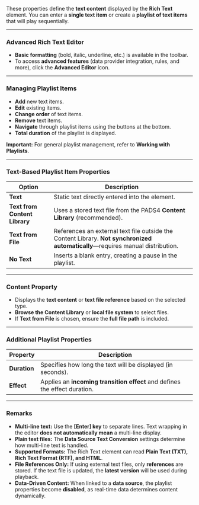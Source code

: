 
These properties define the **text content** displayed by the **Rich Text** element. You can enter a **single text item** or create a **playlist of text items** that will play sequentially.  

---

### **Advanced Rich Text Editor**  
- **Basic formatting** (bold, italic, underline, etc.) is available in the toolbar.  
- To access **advanced features** (data provider integration, rules, and more), click the **Advanced Editor** icon.  

---

### **Managing Playlist Items**  
- **Add** new text items.  
- **Edit** existing items.  
- **Change order** of text items.  
- **Remove** text items.  
- **Navigate** through playlist items using the buttons at the bottom.  
- **Total duration** of the playlist is displayed.  

**Important:** For general playlist management, refer to **Working with Playlists**.  

---

### **Text-Based Playlist Item Properties**  

| **Option**  | **Description**  |
|-------------|----------------|
| **Text**  | Static text directly entered into the element. |
| **Text from Content Library**  | Uses a stored text file from the PADS4 **Content Library** (recommended). |
| **Text from File**  | References an external text file outside the Content Library. **Not synchronized automatically**—requires manual distribution. |
| **No Text**  | Inserts a blank entry, creating a pause in the playlist. |

---

### **Content Property**  
- Displays the **text content** or **text file reference** based on the selected type.  
- **Browse the Content Library** or **local file system** to select files.  
- If **Text from File** is chosen, ensure the **full file path** is included.  

---

### **Additional Playlist Properties**  

| **Property**  | **Description**  |
|--------------|----------------|
| **Duration**  | Specifies how long the text will be displayed (in seconds). |
| **Effect**  | Applies an **incoming transition effect** and defines the effect duration. |

---

### **Remarks**  
- **Multi-line text:** Use the **[Enter] key** to separate lines. Text wrapping in the editor **does not automatically mean** a multi-line display.  
- **Plain text files:** The **Data Source Text Conversion** settings determine how multi-line text is handled.  
- **Supported Formats:** The Rich Text element can read **Plain Text (TXT), Rich Text Format (RTF), and HTML**.  
- **File References Only:** If using external text files, only **references** are stored. If the text file is updated, the **latest version** will be used during playback.  
- **Data-Driven Content:** When linked to a **data source**, the playlist properties become **disabled**, as real-time data determines content dynamically.  
